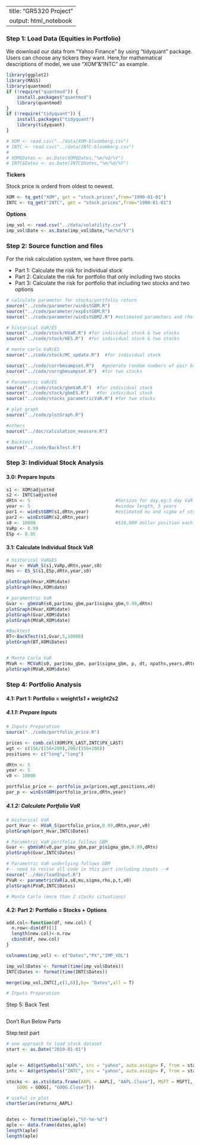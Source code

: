 
---
title: "GR5320 Project"
output: html_notebook
---


### Step 1: Load Data (Equities in Portfolio)
We download our data from "Yahoo Finance" by using "tidyquant" package. Users can choose any tickers they want.
Here,for mathematical descriptions of model, we use "XOM"&"INTC" as example.
```r
library(ggplot2)
library(MASS)
library(quantmod)
if (!require("quantmod")) {
    install.packages("quantmod")
    library(quantmod)
}
if (!require("tidyquant")) {
    install.packages("tidyquant")
    library(tidyquant)
}
```

```r
# XOM <- read.csv("../data/XOM-bloomberg.csv")
# INTC <- read.csv("../data/INTC-bloomberg.csv")
# 
# XOM$Dates <- as.Date(XOM$Dates,"%m/%d/%Y")
# INTC$Dates <- as.Date(INTC$Dates,"%m/%d/%Y")
```

**Tickers**

Stock price is orderd from oldest to newest.
```r
XOM <- tq_get("XOM", get = "stock.prices",from="1990-01-01")
INTC <- tq_get("INTC", get = "stock.prices",from="1990-01-01")
```

**Options**
```r
imp_vol <- read.csv("../data/volatility.csv")
imp_vol$Date <- as.Date(imp_vol$Date,"%m/%d/%Y")
```

### Step 2: Source function and files 
For the risk calculation system, we have three parts.

* Part 1: Calculate the risk for individual stock
* Part 2: Calculate the risk for portfolio that only including two stocks
* Part 3: Calculate the risk for portfolio that including two stocks and two options
```r
# calculate parameter for stocks/portfolio return
source("../code/parameter/winEstGBM.R")
source("../code/parameter/expEstGBM.R")
source("../code/parameter/winEstGBM2.R") #estimated parameters and rho for two stocks

# historical VaR/ES
source("../code/stock/HVaR.R") #for individual stock & two stocks
source("../code/stock/HES.R")  #for individual stock & two stocks

# monte carlo VaR/ES
source("../code/stock/MC_update.R")  #for individual stock

source("../code/corrbmsampset.R")   #generate random numbers of pair brownian motion
source("../code/corrgbmsampset.R")  #for two stocks

# Parametric VaR/ES
source("../code/stock/gbmVaR.R")  #for individual stock
source("../code/stock/gbmES.R")   #for individual stock
source("../code/stocks_parametricVaR.R") #for two stocks

# plot graph
source("../code/plotGraph.R")

#others
source("../doc/calculation_measure.R")

# Backtest
source("../code/BackTest.R")
```


### Step 3: Individual Stock Analysis

#### 3.0: Prepare Inputs
```r
s1 <- XOM$adjusted
s2 <- INTC$adjusted
dRtn <- 5                                #horizon for day,eg:5 day VaR
year <- 5                                #window length, 5 years
par1 <- winEstGBM(s1,dRtn,year)          #estimated mu and sigma of stock price
par2 <- winEstGBM(s2,dRtn,year)
s0 <- 10000                              #$10,000 dollar position each day
VaRp <- 0.99
ESp <- 0.95
```

#### 3.1: Calculate Individual Stock VaR
```r
# historical VaR&ES
Hvar <- HVaR_S(s1,VaRp,dRtn,year,s0)
Hes <- ES_S(s1,ESp,dRtn,year,s0)

plotGraph(Hvar,XOM$date)
plotGraph(Hes,XOM$date)

# paramentric VaR
Gvar <- gbmVaR(s0,par1$mu_gbm,par1$sigma_gbm,0.99,dRtn)
plotGraph(Hvar,XOM$date)
plotGraph(Gvar,XOM$date)
plotGraph(MVaR,XOM$date)

#Backtest
BT<-BackTest(s1,Gvar,5,10000)
plotGraph(BT,XOM$Dates)


# Monte Carlo VaR
MVaR <- MCVaR(s0, par1$mu_gbm, par1$sigma_gbm, p, dt, npaths,years,dRtn)
plotGraph(MVaR,XOM$date)
```


### Step 4: Portfolio Analysis

#### 4.1: Part 1: Portfolio = weight1*s1 + weight2*s2
##### 4.1.1: Prepare Inputs
```r
# Inputs Preparation
source("../code/portfolio_price.R")

prices <- comb.col(XOM$PX_LAST,INTC$PX_LAST)
wgt <- c(156/(156+200),200/(156+200))
positions <- c("long","long") 

dRtn <- 5
year <- 5
v0 <- 10000

portfolio_price <- portfolio_px(prices,wgt,positions,v0)
par_p <- winEstGBM(portfolio_price,dRtn,year)
```

##### 4.1.2: Calculate Portfolio VaR
```r
# Historical VaR 
port_Hvar <- HVaR_S(portfolio_price,0.99,dRtn,year,v0)
plotGraph(port_Hvar,INTC$Dates)

# Parametric VaR portfolio follows GBM
Gvar <- gbmVaR(v0,par_p$mu_gbm,par_p$sigma_gbm,0.99,dRtn)
plotGraph(Gvar,INTC$Dates)

# Parametric VaR underlying follows GBM
#-- need to revise all code in this part including inputs --#
source("../doc/loadInput.R")
PVaR <- parametricVaR(a,s0,mu,sigma,rho,p,t,v0)
plotGraph(PVaR,INTC$Dates)

# Monte Carlo (more than 2 stocks situations)
```


#### 4.2: Part 2: Portfolio = Stocks + Options
```r
add.col<-function(df, new.col) {
  n.row<-dim(df)[1]
  length(new.col)<-n.row
  cbind(df, new.col)
}

colnames(imp_vol) <- c("Dates","PX","IMP_VOL")

imp_vol$Dates <- format(time(imp_vol$Dates))
INTC$Dates <- format(time(INTC$Dates))

merge(imp_vol,INTC[,c(1,6)],by= "Dates",all = T)
```


```r
# Inputs Preparation

```


Step 5: Back Test
```r

```






############################## Don't Run Below Parts #######################

#########################################################
Step:test part
```r
# one approach to load stock dataset
start <- as.Date("2010-01-01")


aple <- Ad(getSymbols("AAPL", src = "yahoo", auto.assign= F, from = start))
intc <- Ad(getSymbols("INTC", src = "yahoo", auto.assign= F, from = start))

stocks <- as.xts(data.frame(AAPL = AAPL[, "AAPL.Close"], MSFT = MSFT[, "MSFT.Close"], 
    GOOG = GOOG[, "GOOG.Close"]))

# useful in plot
chartSeries(returns_AAPL)


dates <- format(time(aple),"%Y-%m-%d")
aple <- data.frame(dates,aple)
length(aple)
length(aple)
```

